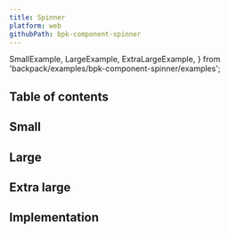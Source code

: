```yaml
---
title: Spinner
platform: web
githubPath: bpk-component-spinner
---
```



  SmallExample,
  LargeExample,
  ExtraLargeExample,
} from 'backpack/examples/bpk-component-spinner/examples';

## Table of contents

## Small

<PresentationBlock>
  <SmallExample />
</PresentationBlock>

## Large

<PresentationBlock>
  <LargeExample />
</PresentationBlock>

## Extra large

<PresentationBlock>
  <ExtraLargeExample />
</PresentationBlock>


## Implementation

<Readme />
